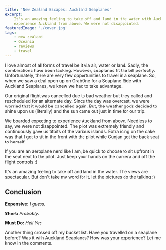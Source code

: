 ```yaml
---
title: 'New Zealand Escapes: Auckland Seaplanes'
excerpt:
    It's an amazing feeling to take off and land in the water with Auckland Seaplanes. We boarded expecting to
    experience Auckland from above. We were not disappointed.
featuredImage: './cover.jpg'
tags:
    - New Zealand
    - Oceania
    - reviews
    - travel
---
```


I love almost of all forms of travel be it via air, water or land. Sadly, the combinations have been lacking. However,
seaplanes fit the bill perfectly. Unfortunately, there are very few opportunities to travel in a seaplane. So, when we
saw a deal open up on GrabOne for a Seaplane Ride with Auckland Seaplanes, we knew we had to take advantage.

<ImageGallery relativeDirectory={props.path} subDirectory="gallery1" />

Our original flight was cancelled due to bad weather but they called and rescheduled for an alternate day. Since the day
was overcast, we were worried that it would be cancelled again. But, the weather gods decided to shine upon us
(literally) and the sun came out just in time for our trip.

<ImageGallery relativeDirectory={props.path} subDirectory="gallery2" />

We boarded expecting to experience Auckland from above. Needless to say, we were not disappointed. The pilot was
extremely friendly and continuously gave us titbits of the various islands. Extra icing on the cake was that I got to
sit in the front with the pilot while Gunjan got the back seat to herself.

If you are an aeroplane nerd like I am, be quick to choose to sit upfront in the seat next to the pilot. Just keep your
hands on the camera and off the flight controls :)

<ImageGallery relativeDirectory={props.path} subDirectory="gallery3" />

It's an amazing feeling to take off and land in the water. The views are spectacular. But don't take my word for it, let
the pictures do the talking :)

<ImageGallery relativeDirectory={props.path} subDirectory="gallery4" />

## Conclusion

**Expensive:** _I guess._

**Short:** _Probably._

**Must Do:** _Hell Yes_

<Quote quote="Some experiences simply do not translate, you have to go to know." author="Kobi Yamada" />

Another thing crossed off my bucket list. Have you travelled on a seaplane before? Was it with Auckland Seaplanes? How
was your experience? Let me know in the comments.

